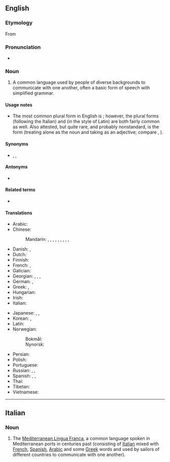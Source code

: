 {{also|Lingua Franca|língua franca}}
==English==
{{wikipedia}}

===Etymology===
From {{der|en|it|lingua franca||Frankish language}}

===Pronunciation===
* {{a|UK}} {{IPA|/ˈlɪŋ.ɡwə fɹæŋ.kə/|lang=en}}

===Noun===
{{en-noun}}

# A common language used by people of diverse backgrounds to communicate with one another, often a basic form of speech with simplified grammar.

====Usage notes====
* The most common plural form in English is {{m|en|lingua francas}}; however, the plural forms {{m|en|lingue franche}} (following the Italian) and {{m|en|linguae francae}} (in the style of Latin) are both fairly common as well. Also attested, but quite rare, and probably nonstandard, is the form {{m|en|linguas franca}} (treating {{m|en||lingua}} alone as the noun and taking {{m|en||franca}} as an adjective; compare {{m|en|attorney general|attorneys general}}, {{m|en|forest primeval|forests primeval}}).

====Synonyms====
* {{sense|common language}} {{l|en|koine}}, {{l|en|link language}}, {{l|en|vehicular language}}

====Antonyms====
* {{sense|common language}} {{l|en|vernacular}}

====Related terms====
* {{l|en|Mediterranean Lingua Franca}}

====Translations====
{{trans-top|common language}}
* Arabic: {{t|ar|لُغَة تَوَاصُل مُشْتَرَك|f|tr=luḡat tawāṣul muštarak}}
* Chinese:
*: Mandarin: {{t+|cmn|通用語|sc=Hani}}, {{t+|cmn|通用语|tr=tōngyòngyǔ|sc=Hani}}, {{t|cmn|交際語|sc=Hani}}, {{t|cmn|交际语|tr=jiāojìyǔ|sc=Hani}}, {{t+|cmn|共通語|sc=Hani}}, {{t+|cmn|共通语|tr=gòngtōngyǔ|sc=Hani}}, {{t|cmn|共同語言}}, {{t|cmn|共同语言|tr=gòngtóng yǔyán}}, {{t+|cmn|共同語}}, {{t+|cmn|共同语|tr=gòngtóngyǔ}}
* Danish: {{t|da|fællessprog|n}}, {{t|da|lingua franca|n}}
* Dutch: {{t|nl|lingua franca}}
* Finnish: {{t+|fi|lingua franca}}
* French: {{t+|fr|lingua franca|f}}, {{t+|fr|langue véhiculaire|f}}
* Galician: {{t|gl|lingua franca|f}}
* Georgian: {{t|ka|ლინგუა ფრანკა|sc=Geor}}, {{t|ka|საერთო სასაუბრო ენა|sc=Geor}}, {{t|ka|სალაპარაკო ენა|sc=Geor}}, {{t|ka|განსხვავებული ეროვნების ადამიანებისათვის საერთო სასაუბრო ენა|sc=Geor}}
* German: {{t+|de|Lingua Franca|f}}, {{t+|de|Verkehrssprache|f}}
* Greek: {{t|el|κοινή διάλεκτος}}, {{t|el|κοινή γλώσσα}}
* Hungarian: {{t+|hu|közvetítőnyelv}}
* Irish: {{t|ga|francbhéarla|m}}
* Italian: {{t+|it|lingua franca|f}}
{{trans-mid}}
* Japanese: {{t|ja|リングワ・フランカ|tr=ringuwa-furanka}}, {{t|ja|リンガフランカ|tr=ringafuranka}}, {{t|ja|共通語|tr=きょうつうご, kyōtsūgo}}
* Korean: {{t|ko|공통어}}, {{t|ko|링구아 프랑카}}
* Latin: {{t|la|lingua franca|f}}
* Norwegian:
*: Bokmål: {{t|nb|fellesspråk|n}}
*: Nynorsk: {{t|nn|fellesspråk|n}}
* Persian: {{t+|fa|زبان میانجی|tr=zabân-e miyânji|sc=fa-Arab}}
* Polish: {{t+|pl|lingua franca}}
* Portuguese: {{t|pt|língua franca|f}}
* Russian: {{t|ru|ли́нгва-фра́нка|f}} {{qualifier|indeclinable}}, {{t|ru|о́бщий язы́к|m}}, {{t|ru|язык общения|m|alt=язы́к (межнациона́льного) обще́ния|tr=jazýk (mežnacionálʹnovo) obščénija}}
* Spanish: {{t|es|lengua vehicular|f}}, {{t|es|lengua franca|f}}, {{t+|es|lingua franca|f}}
* Thai: {{t|th|ภาษากลาง|tr=paasăa glaang}}
* Tibetan: {{t|bo|སྤྱི་སྐད}}
* Vietnamese: {{t-needed|vi}}
{{trans-bottom}}

----

==Italian==

===Noun===
{{wikipedia|lang=it}}
{{head|it|noun|g=f|invariable}}

# The [[:w:Mediterranean Lingua Franca|Mediterranean Lingua Franca]], a common language spoken in Mediterranean ports in centuries past (consisting of [[Italian]] mixed with [[French]], [[Spanish]], [[Arabic]] and some [[Greek]] words and used by sailors of different countries to communicate with one another).